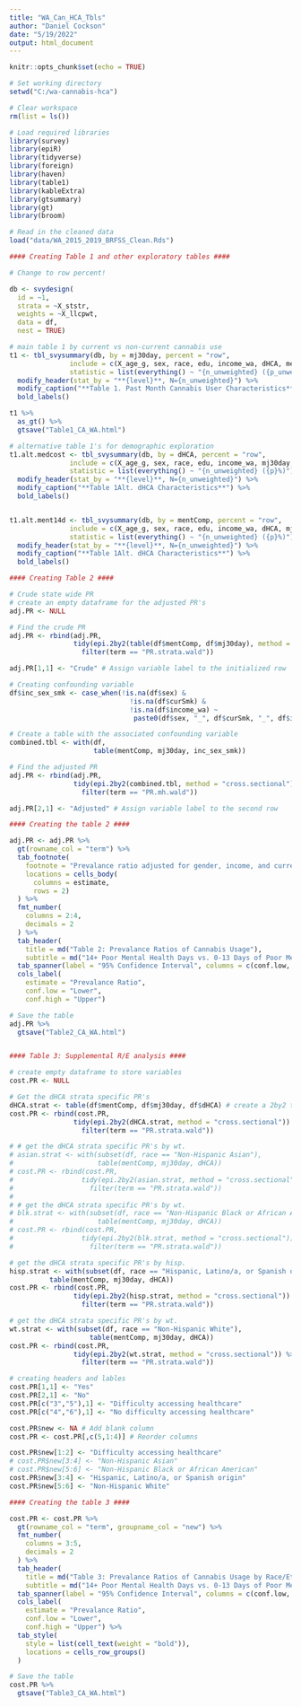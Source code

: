 ```yaml
---
title: "WA_Can_HCA_Tbls"
author: "Daniel Cockson"
date: "5/19/2022"
output: html_document
---
```


```r
knitr::opts_chunk$set(echo = TRUE)

# Set working directory
setwd("C:/wa-cannabis-hca")

# Clear workspace 
rm(list = ls())

# Load required libraries 
library(survey)
library(epiR)
library(tidyverse)
library(foreign)
library(haven)
library(table1)
library(kableExtra)
library(gtsummary)
library(gt)
library(broom)

# Read in the cleaned data
load("data/WA_2015_2019_BRFSS_Clean.Rds")

```

```r
#### Creating Table 1 and other exploratory tables ####

# Change to row percent!

db <- svydesign(
  id = ~1,
  strata = ~X_ststr,
  weights = ~X_llcpwt,
  data = df, 
  nest = TRUE) 

# main table 1 by current vs non-current cannabis use 
t1 <- tbl_svysummary(db, by = mj30day, percent = "row",
               include = c(X_age_g, sex, race, edu, income_wa, dHCA, mentComp, curAlc, curSmk),
               statistic = list(everything() ~ "{n_unweighted} ({p_unweighted}%)")) %>%
  modify_header(stat_by = "**{level}**, N={n_unweighted}") %>%
  modify_caption("**Table 1. Past Month Cannabis User Characteristics**") %>%
  bold_labels()

t1 %>%
  as_gt() %>%
  gtsave("Table1_CA_WA.html")

# alternative table 1's for demographic exploration
t1.alt.medcost <- tbl_svysummary(db, by = dHCA, percent = "row",
               include = c(X_age_g, sex, race, edu, income_wa, mj30day, mentComp, curAlc, curSmk),
               statistic = list(everything() ~ "{n_unweighted} ({p}%)")) %>%
  modify_header(stat_by = "**{level}**, N={n_unweighted}") %>%
  modify_caption("**Table 1Alt. dHCA Characteristics**") %>%
  bold_labels()


t1.alt.ment14d <- tbl_svysummary(db, by = mentComp, percent = "row",
               include = c(X_age_g, sex, race, edu, income_wa, dHCA, mj30day, curAlc, curSmk),
               statistic = list(everything() ~ "{n_unweighted} ({p}%)")) %>%
  modify_header(stat_by = "**{level}**, N={n_unweighted}") %>%
  modify_caption("**Table 1Alt. dHCA Characteristics**") %>%
  bold_labels()

```

```r
#### Creating Table 2 ####

# Crude state wide PR
# create an empty dataframe for the adjusted PR's
adj.PR <- NULL

# Find the crude PR
adj.PR <- rbind(adj.PR,
                tidy(epi.2by2(table(df$mentComp, df$mj30day), method = "cross.sectional")) %>%
                  filter(term == "PR.strata.wald")) 

adj.PR[1,1] <- "Crude" # Assign variable label to the initialized row

# Creating confounding variable
df$inc_sex_smk <- case_when(!is.na(df$sex) & 
                              !is.na(df$curSmk) &
                              !is.na(df$income_wa) ~
                               paste0(df$sex, "_", df$curSmk, "_", df$income_wa)) 

# Create a table with the associated confounding variable
combined.tbl <- with(df,
                     table(mentComp, mj30day, inc_sex_smk))

# Find the adjusted PR
adj.PR <- rbind(adj.PR,
                tidy(epi.2by2(combined.tbl, method = "cross.sectional")) %>%
                  filter(term == "PR.mh.wald")) 

adj.PR[2,1] <- "Adjusted" # Assign variable label to the second row

```

```r
#### Creating the table 2 ####

adj.PR <- adj.PR %>%
  gt(rowname_col = "term") %>% 
  tab_footnote(
    footnote = "Prevalance ratio adjusted for gender, income, and current tobacco smoking status.",
    locations = cells_body(
      columns = estimate,
      rows = 2)
  ) %>%
  fmt_number(
    columns = 2:4,
    decimals = 2
  ) %>%
  tab_header(
    title = md("Table 2: Prevalance Ratios of Cannabis Usage"),
    subtitle = md("14+ Poor Mental Health Days vs. 0-13 Days of Poor Mental Health Days")) %>%
  tab_spanner(label = "95% Confidence Interval", columns = c(conf.low, conf.high)) %>%
  cols_label(
    estimate = "Prevalance Ratio",
    conf.low = "Lower",
    conf.high = "Upper") 

# Save the table
adj.PR %>%
  gtsave("Table2_CA_WA.html")



```

```r
#### Table 3: Supplemental R/E analysis ####

# create empty dataframe to store variables
cost.PR <- NULL

# Get the dHCA strata specific PR's
dHCA.strat <- table(df$mentComp, df$mj30day, df$dHCA) # create a 2by2 tables based on racial groupings
cost.PR <- rbind(cost.PR,
                tidy(epi.2by2(dHCA.strat, method = "cross.sectional")) %>%
                  filter(term == "PR.strata.wald")) 

# # get the dHCA strata specific PR's by wt.
# asian.strat <- with(subset(df, race == "Non-Hispanic Asian"),
#                     table(mentComp, mj30day, dHCA))
# cost.PR <- rbind(cost.PR,
#                 tidy(epi.2by2(asian.strat, method = "cross.sectional")) %>%
#                   filter(term == "PR.strata.wald")) 
# 
# # get the dHCA strata specific PR's by wt.
# blk.strat <- with(subset(df, race == "Non-Hispanic Black or African American"),
#                     table(mentComp, mj30day, dHCA))
# cost.PR <- rbind(cost.PR,
#                 tidy(epi.2by2(blk.strat, method = "cross.sectional")) %>%
#                   filter(term == "PR.strata.wald")) 

# get the dHCA strata specific PR's by hisp.
hisp.strat <- with(subset(df, race == "Hispanic, Latino/a, or Spanish origin"),
          table(mentComp, mj30day, dHCA))
cost.PR <- rbind(cost.PR,
                tidy(epi.2by2(hisp.strat, method = "cross.sectional")) %>%
                  filter(term == "PR.strata.wald")) 

# get the dHCA strata specific PR's by wt.
wt.strat <- with(subset(df, race == "Non-Hispanic White"),
                    table(mentComp, mj30day, dHCA))
cost.PR <- rbind(cost.PR,
                tidy(epi.2by2(wt.strat, method = "cross.sectional")) %>%
                  filter(term == "PR.strata.wald")) 

# creating headers and lables
cost.PR[1,1] <- "Yes"
cost.PR[2,1] <- "No"
cost.PR[c("3","5"),1] <- "Difficulty accessing healthcare"
cost.PR[c("4","6"),1] <- "No difficulty accessing healthcare"

cost.PR$new <- NA # Add blank column
cost.PR <- cost.PR[,c(5,1:4)] # Reorder columns

cost.PR$new[1:2] <- "Difficulty accessing healthcare"
# cost.PR$new[3:4] <- "Non-Hispanic Asian"
# cost.PR$new[5:6] <- "Non-Hispanic Black or African American"
cost.PR$new[3:4] <- "Hispanic, Latino/a, or Spanish origin"
cost.PR$new[5:6] <- "Non-Hispanic White"

```

```r
#### Creating the table 3 ####

cost.PR <- cost.PR %>%
  gt(rowname_col = "term", groupname_col = "new") %>%  
  fmt_number(
    columns = 3:5,
    decimals = 2
  ) %>%
  tab_header(
    title = md("Table 3: Prevalance Ratios of Cannabis Usage by Race/Ethnicity"),
    subtitle = md("14+ Poor Mental Health Days vs. 0-13 Days of Poor Mental Health Days")) %>%
  tab_spanner(label = "95% Confidence Interval", columns = c(conf.low, conf.high)) %>%
  cols_label(
    estimate = "Prevalance Ratio",
    conf.low = "Lower",
    conf.high = "Upper") %>%
  tab_style(
    style = list(cell_text(weight = "bold")),
    locations = cells_row_groups()
  )

# Save the table
cost.PR %>%
  gtsave("Table3_CA_WA.html")

```

